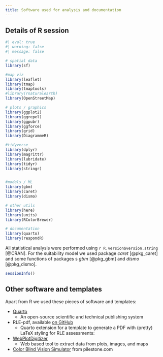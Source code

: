 ```yaml
---
title: Software used for analysis and documentation
---
```


## Details of R session

```r
#| eval: true
#| warning: false
#| message: false

# spatial data
library(sf)

#map viz
library(leaflet)
library(tmap)
library(tmaptools)
#library(rnaturalearth)
library(OpenStreetMap)

# plots / graphics
library(ggplot2)
library(ggrepel)
library(ggpubr)
library(ggforce)
library(grid)
library(DiagrammeR)

#tidyverse
library(dplyr)
library(magrittr)
library(lubridate)
library(tidyr)
library(stringr)


#models / ML
library(gbm)
library(caret)
library(dismo)

# other utils
library(here)
library(units)
library(RColorBrewer)

# documentation
library(quarto)
library(respondR)


```

All statistical analysis were performed using `r R.version$version.string` [@CRAN]. For the suitability model we used package *caret* [@pkg_caret] and some functions of packages s *gbm* [@pkg_gbm] and *dismo* [@pkg_dismo].

```r
sessionInfo()

```

## Other software and templates

Apart from R we used these pieces of software and templates:

- [Quarto](https://quarto.org) 
  - An open-source scientific and technical publishing system
- RLE-pdf, available [on GitHub](https://github.com/red-list-ecosystem/RLEpdf) 
  - Quarto extension for a template to generate a PDF with (pretty) LaTeX styling for RLE assessments:
- [WebPlotDigitizer](https://automeris.io/WebPlotDigitizer/)
  - Web based tool to extract data from plots, images, and maps
- [Color Blind Vision Simulator](https://pilestone.com/pages/color-blindness-simulator-1#) from pilestone.com
